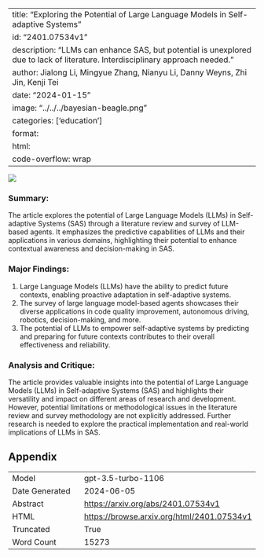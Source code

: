 
---
title: "Exploring the Potential of Large Language Models in Self-adaptive Systems"
id: "2401.07534v1"
description: "LLMs can enhance SAS, but potential is unexplored due to lack of literature. Interdisciplinary approach needed."
author: Jialong Li, Mingyue Zhang, Nianyu Li, Danny Weyns, Zhi Jin, Kenji Tei
date: "2024-01-15"
image: "../../../bayesian-beagle.png"
categories: ['education']
format:
  html:
    code-overflow: wrap
---

![](../../../bayesian-beagle.png)

### Summary:
The article explores the potential of Large Language Models (LLMs) in Self-adaptive Systems (SAS) through a literature review and survey of LLM-based agents. It emphasizes the predictive capabilities of LLMs and their applications in various domains, highlighting their potential to enhance contextual awareness and decision-making in SAS.

### Major Findings:
1. Large Language Models (LLMs) have the ability to predict future contexts, enabling proactive adaptation in self-adaptive systems.
2. The survey of large language model-based agents showcases their diverse applications in code quality improvement, autonomous driving, robotics, decision-making, and more.
3. The potential of LLMs to empower self-adaptive systems by predicting and preparing for future contexts contributes to their overall effectiveness and reliability.

### Analysis and Critique:
The article provides valuable insights into the potential of Large Language Models (LLMs) in Self-adaptive Systems (SAS) and highlights their versatility and impact on different areas of research and development. However, potential limitations or methodological issues in the literature review and survey methodology are not explicitly addressed. Further research is needed to explore the practical implementation and real-world implications of LLMs in SAS.

## Appendix

|          |          |
|----------|----------|
| Model     | gpt-3.5-turbo-1106       |
| Date Generated     | 2024-06-05       |
| Abstract | [https://arxiv.org/abs/2401.07534v1](https://arxiv.org/abs/2401.07534v1)        |
| HTML     | [https://browse.arxiv.org/html/2401.07534v1](https://browse.arxiv.org/html/2401.07534v1)       |
| Truncated       | True       |
| Word Count       | 15273       |